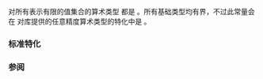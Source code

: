 {{cpp/types/numeric_limits/title|is_bounded}}
{{cpp/types/numeric_limits/navbar}}
{{dcl begin}}
{{dcl rev multi|until1=c++11
|dcl1=
static const bool is_bounded;
|dcl2=
static constexpr bool is_bounded;
}}
{{dcl end}}

{{c|std::numeric_limits&lt;T&gt;::is_bounded}} 对所有表示有限的值集合的算术类型 {{tt|T}} 都是 {{c|true}}。所有基础类型均有界，不过此常量会在 {{lc|std::numeric_limits}} 对库提供的任意精度算术类型的特化中是 {{c|false}}。

===标准特化===
{{dsc begin}}
{{dsc hitem | {{tt|T}} | {{c|std::numeric_limits&lt;T&gt;::is_bounded}} 的值}}
{{dsc | {{c/core|/* 未特化 */}} | {{c|false}} }}
{{dsc | {{c/core|bool}}              | {{c|true}} }}
{{dsc | {{c/core|char}}              | {{c|true}} }}
{{dsc | {{c/core|signed char}}       | {{c|true}} }}
{{dsc | {{c/core|unsigned char}}     | {{c|true}} }}
{{dsc | {{c/core|wchar_t}}           | {{c|true}} }}
{{dsc | {{c/core|char8_t}} {{mark since c++20}}  | {{c|true}} }}
{{dsc | {{c/core|char16_t}} {{mark since c++11}} | {{c|true}} }}
{{dsc | {{c/core|char32_t}} {{mark since c++11}} | {{c|true}} }}
{{dsc | {{c/core|short}}             | {{c|true}} }}
{{dsc | {{c/core|unsigned short}}    | {{c|true}} }}
{{dsc | {{c/core|int}}               | {{c|true}} }}
{{dsc | {{c/core|unsigned int}}      | {{c|true}} }}
{{dsc | {{c/core|long}}              | {{c|true}} }}
{{dsc | {{c/core|unsigned long}}     | {{c|true}} }}
{{dsc | {{c/core|long long}} {{mark since c++11}}         | {{c|true}} }}
{{dsc | {{c/core|unsigned long long}} {{mark since c++11}}| {{c|true}} }}
{{dsc | {{c/core|float}}             | {{c|true}} }}
{{dsc | {{c/core|double}}            | {{c|true}} }}
{{dsc | {{c/core|long double}}       | {{c|true}} }}
{{dsc end}}

===参阅===
{{dsc begin}}
{{dsc inc|cpp/types/numeric_limits/dsc is_integer}}
{{dsc inc|cpp/types/numeric_limits/dsc is_signed}}
{{dsc inc|cpp/types/numeric_limits/dsc is_exact}}
{{dsc end}}

{{langlinks|de|en|es|fr|it|ja|pt|ru}}